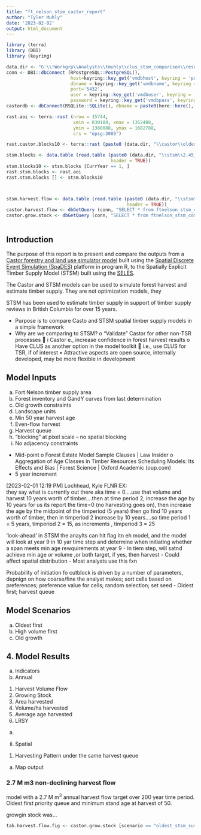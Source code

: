 ```yaml
---
title: "ft_nelson_stsm_castor_report"
author: "Tyler Muhly"
date: '2023-02-02'
output: html_document
---
```




```r
library (terra)
library (DBI)
library (keyring)

data.dir <- "G:\\!Workgrp\\Analysts\\tmuhly\\clus_stsm_comparison\\results"
conn <- DBI::dbConnect (RPostgreSQL::PostgreSQL(), 
                        host=keyring::key_get('vmdbhost', keyring = 'postgreSQL'), 
                        dbname = keyring::key_get('vmdbname', keyring = 'postgreSQL'), 
                        port='5432',
                        user = keyring::key_get('vmdbuser', keyring = 'postgreSQL'),
                        password = keyring::key_get('vmdbpass', keyring = 'postgreSQL'))
castordb <- dbConnect(RSQLite::SQLite(), dbname = paste0(here::here(), "/R/scenarios/comparison_ft_nelson/ftnelson_stsmcompare_noroads_noblocks_castordb.sqlite"))

rast.aoi <- terra::rast (nrow = 15744, 
                         xmin = 830188, xmax = 1352488, 
                         ymin = 1388088, ymax = 1682788, 
                         crs = "epsg:3005")

rast.castor.blocks10 <- terra::rast (paste0 (data.dir, "\\castor\\oldest_stsm_sustain_noroads_noblocks_10year_Fort_Nelson_TSA_harvestBlocks.tif"))

stsm.blocks <- data.table (read.table (paste0 (data.dir, "\\stsm\\2.45_even_detailed_harvest_data.txt"), 
                                       header = TRUE))
stsm.blocks10 <- stsm.blocks [CurrYear == 1, ]
rast.stsm.blocks <- rast.aoi
rast.stsm.blocks [] <- stsm.blocks10



stsm.harvest.flow <- data.table (read.table (paste0 (data.dir, "\\stsm\\2.45harvestRecord.txt"), 
                                             header = TRUE))
castor.harvest.flow <- dbGetQuery (conn, "SELECT * from ftnelson_stsm_compare.harvest")
castor.grow.stock <- dbGetQuery (conn, "SELECT * from ftnelson_stsm_compare.growingstock")



```

## Introduction
The purpose of this report is to present and compare the outputs from a [Castor forestry and land use simulator model](https://github.com/bcgov/castor) built using the [Spatial Discrete Event Simulation (SpaDES)](https://spades-core.predictiveecology.org/) platform in program R, to the Spatially Explicit
Timber Supply Model (STSM) built using the [SELES](https://citeseerx.ist.psu.edu/document?repid=rep1&type=pdf&doi=14729e8f5430035cead9f38e708f4507c543ff9d).

The Castor and STSM models can be used to simulate forest harvest and estimate timber supply. They are not optimization models, they 


STSM has been used to estimate timber supply in support of timber supply reviews in British Columbia for over 15 years. 





-	Purpose is to compare Casto and STSM spatial timber supply models in a simple framework
-	Why are we comparing to STSM?
o	“Validate” Castor for other non-TSR processes
	i Castor e., increase confidence in forest harvest results
o	Have CLUS as another option in the model toolkit
	i.e., use CLUS for TSR, if of interest
•	Attractive aspects are open source, internally developed, may be more flexible in development


## Model Inputs
a.	Fort Nelson timber supply area
b.	Forest inventory and GandY curves from last determination
c.	Old growth constraints
i.	Landscape units
d.	Min 50 year harvest age
e.	Even-flow harvest
f.	Harvest queue
g.	“blocking” at pixel scale – no spatial blocking
h.	No adjacency constraints


-	Mid-point
o	Forest Estate Model Sample Clauses | Law Insider
o	Aggregation of Age Classes in Timber Resources Scheduling Models: Its Effects and Bias | Forest Science | Oxford Academic (oup.com)
-	5 year increment

[‎2023-‎02-‎01 12:19 PM]  Lochhead, Kyle FLNR:EX:  
they say what is currently out there aka time = 0....use that volume and harvest 10 years worth of timber....then at time period 2, increase the age by 10 years
for us its report the time=0 (no harvesting goes on), then increase the age by the midpoint of the timperiod (5 years) then go find 10 years worth of timber, then in timperiod 2 increase by 10 years....so time period 1 = 5 years, timperiod 2 = 15, as increments , timperiod 3 = 25

‘look-ahead’ in STSM the anaylts can hit flag itn eh model, and the model will look at year 9 in 10 yar time step and determine when initiating whether a span meets min age rewquirements at year 9
-	In tiem step, will satnd achieve min age or volume ,or both target, if yes, then harvest
-	Could affect spatial distribution
-	Most analysts use this fxn

Probability of initiation fo cutblock is driven by a number of parameters, depnign on how coarse/fine the analyst makes; sort cells based on preferences; preference value for cells; random selection; set seed
-	Oldest first; harvest queue


## Model Scenarios

a.	Oldest first 
b.	High volume first
c.	Old growth


## 4.	Model Results
a.	Indicators
i.	Annual
1.	Harvest Volume Flow
2.	Growing Stock
3.	Area harvested
4.	Volume/ha harvested
5.	Average age harvested
6.	LRSY
a.	
ii.	Spatial
1.	Harvesting Pattern under the same harvest queue
a.	Map output

### 2.7 M m3 non-declining harvest flow
model with a 2.7 M m^3^ annual harvest flow target over 200 year time period. Oldest first priority queue and minimum stand age at harvest of 50. 


growgin stock was...

```r

tab.harvest.flow.fig <- castor.grow.stock [scenario == "oldest_stsm_sustain_noroads_noblocks_", c ("scenario", "timeperiod", "m_gs")]



```





